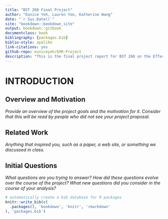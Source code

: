 --- 
title: "BST 260 Final Project"
author: "Eunice Yeh, Lauren Yoo, Katherine Wang"
date: "`r Sys.Date()`"
site: "bookdown::bookdown_site"
output: bookdown::gitbook
documentclass: book
bibliography: [packages.bib]
biblio-style: apalike
link-citations: yes
github-repo: euniceyeh/EHR-Project
description: "This is the final project report for BST 260 on the Effects of Pracitioner/Hospital Demographics on the Usage of Electronic Health Records (EHR) in Those Participating in the Medicare & Medicaid EHR Incentive Program in the United States by 2016."
---

# INTRODUCTION

## Overview and Motivation

*Provide an overview of the project goals and the motivation for it. Consider that this will be read by people who did not see your project proposal.*



## Related Work

*Anything that inspired you, such as a paper, a web site, or something we discussed in class.*


## Initial Questions

*What questions are you trying to answer? How did these questions evolve over the course of the project? What new questions did you consider in the course of your analysis?*


<!-- Data: Source, scraping method, cleanup, etc. -->
<!-- vendor data - link to csv -->
<!-- practitioner data - link to csv -->
<!-- hospital data - web scraping -->

<!-- Exploratory Analysis: What visualizations did you use to look at your data in different ways? What are the different statistical methods you considered? Justify the decisions you made, and show any major changes to your ideas. How did you reach these conclusions? -->

<!-- Final Analysis: What did you learn about the data? How did you answer the questions? How can you justify your answers? -->
<!-- practitioner and hospital effect models -->


```{r include=FALSE}
# automatically create a bib database for R packages
knitr::write_bib(c(
  .packages(), 'bookdown', 'knitr', 'rmarkdown'
), 'packages.bib')
```

